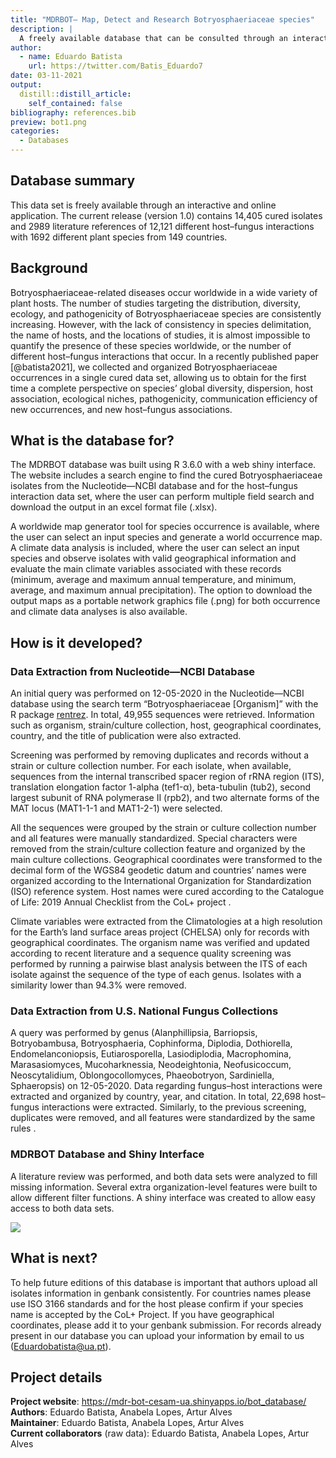 ```yaml
---
title: "MDRBOT– Map, Detect and Research Botryosphaeriaceae species"
description: |
  A freely available database that can be consulted through an interactive and online application. The current release (version 1.0) contains 14,405 cured isolates and 2989 literature references of 12,121 different host–fungus interactions with 1692 different plant species from 149 countries. 
author:
  - name: Eduardo Batista
    url: https://twitter.com/Batis_Eduardo7
date: 03-11-2021
output:
  distill::distill_article:
    self_contained: false
bibliography: references.bib
preview: bot1.png
categories:
  - Databases
---
```


## Database summary

This data set is freely available through an interactive and online application.
The current release (version 1.0) contains 14,405 cured isolates and 2989 literature references of 12,121 different host--fungus interactions with 1692 different plant species from 149 countries.

## Background

Botryosphaeriaceae-related diseases occur worldwide in a wide variety of plant hosts.
The number of studies targeting the distribution, diversity, ecology, and pathogenicity of Botryosphaeriaceae species are consistently increasing.
However, with the lack of consistency in species delimitation, the name of hosts, and the locations of studies, it is almost impossible to quantify the presence of these species worldwide, or the number of different host--fungus interactions that occur.
In a recently published paper [@batista2021], we collected and organized Botryosphaeriaceae occurrences in a single cured data set, allowing us to obtain for the first time a complete perspective on species' global diversity, dispersion, host association, ecological niches, pathogenicity, communication efficiency of new occurrences, and new host--fungus associations.

## What is the database for?

The MDRBOT database was built using R 3.6.0 with a web shiny interface.
The website includes a search engine to find the cured Botryosphaeriaceae isolates from the Nucleotide---NCBI database and for the host--fungus interaction data set, where the user can perform multiple field search and download the output in an excel format file (.xlsx).

A worldwide map generator tool for species occurrence is available, where the user can select an input species and generate a world occurrence map.
A climate data analysis is included, where the user can select an input species and observe isolates with valid geographical information and evaluate the main climate variables associated with these records (minimum, average and maximum annual temperature, and minimum, average, and maximum annual precipitation).
The option to download the output maps as a portable network graphics file (.png) for both occurrence and climate data analyses is also available.

## How is it developed?

### Data Extraction from Nucleotide---NCBI Database

An initial query was performed on 12-05-2020 in the Nucleotide---NCBI database using the search term "Botryosphaeriaceae [Organism]" with the R package [rentrez](https://cran.r-project.org/web/packages/rentrez/index.html).
In total, 49,955 sequences were retrieved.
Information such as organism, strain/culture collection, host, geographical coordinates, country, and the title of publication were also extracted.

Screening was performed by removing duplicates and records without a strain or culture collection number.
For each isolate, when available, sequences from the internal transcribed spacer region of rRNA region (ITS), translation elongation factor 1-alpha (tef1-α), beta-tubulin (tub2), second largest subunit of RNA polymerase II (rpb2), and two alternate forms of the MAT locus (MAT1-1-1 and MAT1-2-1) were selected.

All the sequences were grouped by the strain or culture collection number and all features were manually standardized.
Special characters were removed from the strain/culture collection feature and organized by the main culture collections.
Geographical coordinates were transformed to the decimal form of the WGS84 geodetic datum and countries' names were organized according to the International Organization for Standardization (ISO) reference system.
Host names were cured according to the Catalogue of Life: 2019 Annual Checklist from the CoL+ project .

Climate variables were extracted from the Climatologies at a high resolution for the Earth's land surface areas project (CHELSA) only for records with geographical coordinates.
The organism name was verified and updated according to recent literature and a sequence quality screening was performed by running a pairwise blast analysis between the ITS of each isolate against the sequence of the type of each genus.
Isolates with a similarity lower than 94.3% were removed.

### Data Extraction from U.S. National Fungus Collections

A query was performed by genus (Alanphillipsia, Barriopsis, Botryobambusa, Botryosphaeria, Cophinforma, Diplodia, Dothiorella, Endomelanconiopsis, Eutiarosporella, Lasiodiplodia, Macrophomina, Marasasiomyces, Mucoharknessia, Neodeightonia, Neofusicoccum, Neoscytalidium, Oblongocollomyces, Phaeobotryon, Sardiniella, Sphaeropsis) on 12-05-2020.
Data regarding fungus--host interactions were extracted and organized by country, year, and citation.
In total, 22,698 host--fungus interactions were extracted.
Similarly, to the previous screening, duplicates were removed, and all features were standardized by the same rules .

### MDRBOT Database and Shiny Interface

A literature review was performed, and both data sets were analyzed to fill missing information.
Several extra organization-level features were built to allow different filter functions.
A shiny interface was created to allow easy access to both data sets.

![](bot2.png)

## What is next?

To help future editions of this database is important that authors upload all isolates information in genbank consistently.
For countries names please use ISO 3166 standards and for the host please confirm if your species name is accepted by the CoL+ Project.
If you have geographical coordinates, please add it to your genbank submission.
For records already present in our database you can upload your information by email to us ([Eduardobatista\@ua.pt](mailto:Eduardobatista@ua.pt){.email}).

## Project details

**Project website**: <https://mdr-bot-cesam-ua.shinyapps.io/bot_database/>\
**Authors**: Eduardo Batista, Anabela Lopes, Artur Alves\
**Maintainer**: Eduardo Batista, Anabela Lopes, Artur Alves\
**Current collaborators** (raw data): Eduardo Batista, Anabela Lopes, Artur Alves
